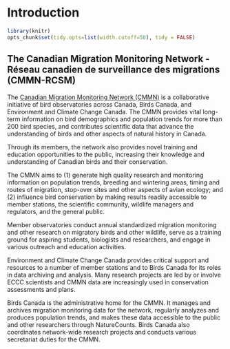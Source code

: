 # Introduction 

```r

library(knitr)
opts_chunk$set(tidy.opts=list(width.cutoff=50), tidy = FALSE)

```

## The Canadian Migration Monitoring Network - Réseau canadien de surveillance des migrations (CMMN-RCSM) 

The [Canadian Migration Monitoring Network (CMMN)](https://www.birdscanada.org/bird-science/canadian-migration-monitoring-network-cmmn) is a collaborative initiative of bird observatories across Canada, Birds Canada, and Environment and Climate Change Canada. The CMMN provides vital long-term information on bird demographics and population trends for more than 200 bird species, and contributes scientific data that advance the understanding of birds and other aspects of natural history in Canada.

Through its members, the network also provides novel training and education opportunities to the public, increasing their knowledge and understanding of Canadian birds and their conservation.

The CMMN aims to (1) generate high quality research and monitoring information on population trends, breeding and wintering areas, timing and routes of migration, stop-over sites and other aspects of avian ecology; and (2) influence bird conservation by making results readily accessible to member stations, the scientific community, wildlife managers and regulators, and the general public.

Member observatories conduct annual standardized migration monitoring and other research on migratory birds and other wildlife, serve as a training ground for aspiring students, biologists and researchers, and engage in various outreach and education activities. 

Environment and Climate Change Canada provides critical support and resources to a number of member stations and to Birds Canada for its roles in data archiving and analysis. Many research projects are led by or involve ECCC scientists and CMMN data are increasingly used in conservation assessments and plans.

Birds Canada is the administrative home for the CMMN. It manages and archives migration monitoring data for the network, regularly analyzes and produces population trends, and makes these data accessible to the public and other researchers through NatureCounts. Birds Canada also coordinates network-wide research projects and conducts various secretariat duties for the CMMN. 


